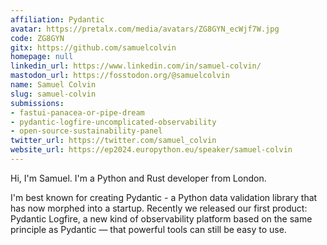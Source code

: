 ```yaml
---
affiliation: Pydantic
avatar: https://pretalx.com/media/avatars/ZG8GYN_ecWjf7W.jpg
code: ZG8GYN
gitx: https://github.com/samuelcolvin
homepage: null
linkedin_url: https://www.linkedin.com/in/samuel-colvin/
mastodon_url: https://fosstodon.org/@samuelcolvin
name: Samuel Colvin
slug: samuel-colvin
submissions:
- fastui-panacea-or-pipe-dream
- pydantic-logfire-uncomplicated-observability
- open-source-sustainability-panel
twitter_url: https://twitter.com/samuel_colvin
website_url: https://ep2024.europython.eu/speaker/samuel-colvin
---
```


Hi, I'm Samuel. I'm a Python and Rust developer from London.

I'm best known for creating Pydantic - a Python data validation library that has now morphed into a startup. Recently we released our first product: Pydantic Logfire, a new kind of observability platform based on the same principle as Pydantic — that powerful tools can still be easy to use.
